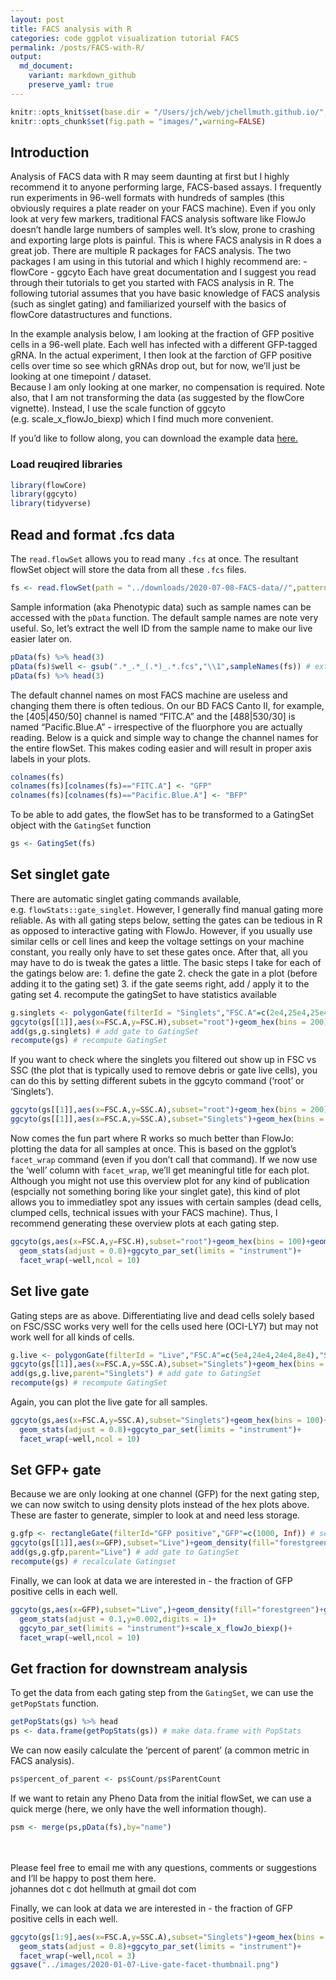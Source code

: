 ```yaml
---
layout: post
title: FACS analysis with R
categories: code ggplot visualization tutorial FACS
permalink: /posts/FACS-with-R/
output:
  md_document:
    variant: markdown_github
    preserve_yaml: true
---
```


```r
knitr::opts_knit$set(base.dir = "/Users/jch/web/jchellmuth.github.io/", base.url = "/")
knitr::opts_chunk$set(fig.path = "images/",warning=FALSE)
```


## Introduction
Analysis of FACS data with R may seem daunting at first but I highly recommend it to anyone performing large, FACS-based assays. I frequently run experiments in 96-well formats with hundreds of samples (this obviously requires a plate reader on your FACS machine). Even if you only look at very few markers, traditional FACS analysis software like FlowJo doesn't handle large numbers of samples well. It's slow, prone to crashing and exporting large plots is painful. 
This is where FACS analysis in R does a great job. There are multiple R packages for FACS analysis. The two packages I am using in this tutorial and which I highly recommend are:
- flowCore
- ggcyto
Each have great documentation and I suggest you read through their tutorials to get you started with FACS analysis in R. The following tutorial assumes that you have basic knowledge of FACS analysis (such as singlet gating) and familiarized yourself with the basics of flowCore datastructures and functions.

In the example analysis below, I am looking at the fraction of GFP positive cells in a 96-well plate. Each well has infected with a different GFP-tagged gRNA. In the actual experiment, I then look at the farction of GFP positive cells over time so see which gRNAs drop out, but for now, we'll just be looking at one timepoint / dataset.  
Because I am only looking at one marker, no compensation is required. Note also, that I am not transforming the data (as suggested by the flowCore vignette). Instead, I use the scale function of ggcyto (e.g. scale_x_flowJo_biexp) which I find much more convenient. 

If you'd like to follow along, you can download the example data [here.](https://jchellmuth.github.io/downloads/2020-07-08-FACS-data) 

### Load reuqired libraries
```r
library(flowCore)
library(ggcyto)
library(tidyverse)
```
## Read and format .fcs data
The `read.flowSet` allows you to read many `.fcs` at once. The resultant flowSet object will store the data from all these `.fcs` files.  
```r
fs <- read.flowSet(path = "../downloads/2020-07-08-FACS-data//",pattern = ".fcs",alter.names = T)
```
Sample information (aka Phenotypic data) such as sample names can be accessed with the `pData` function. The default sample names are note very useful. So, let's extract the well ID from the sample name to make our live easier later on. 
```r
pData(fs) %>% head(3)
pData(fs)$well <- gsub(".*_.*_(.*)_.*.fcs","\\1",sampleNames(fs)) # extract well from name and add new 'well' column
pData(fs) %>% head(3)
```
The default channel names on most FACS machine are useless and changing them there is often tedious. On our BD FACS Canto II, for example, the [405|450/50] channel is named "FITC.A" and the [488|530/30] is named "Pacific.Blue.A" - irrespective of the fluorphore you are actually reading.
Below is a quick and simple way to change the channel names for the entire flowSet. This makes coding easier and will result in proper axis labels in your plots.
```r
colnames(fs)
colnames(fs)[colnames(fs)=="FITC.A"] <- "GFP"
colnames(fs)[colnames(fs)=="Pacific.Blue.A"] <- "BFP"
```
To be able to add gates, the flowSet has to be transformed to a GatingSet object with the `GatingSet` function
```r
gs <- GatingSet(fs)
```

## Set singlet gate
There are automatic singlet gating commands available, e.g. `flowStats::gate_singlet`. However, I generally find manual gating more reliable. As with all gating steps below, setting the gates can be tedious in R as opposed to interactive gating with FlowJo. However, if you usually use similar cells or cell lines and keep the voltage settings on your machine constant, you really only have to set these gates once. After that, all you may have to do is tweak the gates a little. 
The basic steps I take for each of the gatings below are:
1. define the gate
2. check the gate in a plot (before adding it to the gating set)
3. if the gate seems right, add / apply it to the gating set
4. recompute the gatingSet to have statistics available
```r
g.singlets <- polygonGate(filterId = "Singlets","FSC.A"=c(2e4,25e4,25e4,2e4),"FSC.H"=c(0e4,12e4,18e4,6e4)) # define gate
ggcyto(gs[[1]],aes(x=FSC.A,y=FSC.H),subset="root")+geom_hex(bins = 200)+geom_gate(g.singlets)+ggcyto_par_set(limits = "instrument") # check gate
add(gs,g.singlets) # add gate to GatingSet
recompute(gs) # recompute GatingSet
```
If you want to check where the singlets you filtered out show up in FSC vs SSC (the plot that is typically used to remove debris or gate live cells), you can do this by setting different subets in the ggcyto command ('root' or 'Singlets').
```r
ggcyto(gs[[1]],aes(x=FSC.A,y=SSC.A),subset="root")+geom_hex(bins = 200)+ggcyto_par_set(limits = "instrument")
ggcyto(gs[[1]],aes(x=FSC.A,y=SSC.A),subset="Singlets")+geom_hex(bins = 200)+ggcyto_par_set(limits = "instrument")
```

Now comes the fun part where R works so much better than FlowJo: plotting the data for all samples at once. This is based on the ggplot's `facet_wrap` command (even if you don't call that command). If we now use the 'well' column with `facet_wrap`, we'll get meaningful title for each plot. Although you might not use this overview plot for any kind of publication (espcially not something boring like your singlet gate), this kind of plot allows you to immediatley spot any issues with certain samples (dead cells, clumped cells, technical issues with your FACS machine). Thus, I recommend generating these overview plots at each gating step. 
```r
ggcyto(gs,aes(x=FSC.A,y=FSC.H),subset="root")+geom_hex(bins = 100)+geom_gate("Singlets")+
  geom_stats(adjust = 0.8)+ggcyto_par_set(limits = "instrument")+
  facet_wrap(~well,ncol = 10)
```

## Set live gate  
Gating steps are as above. Differentiating live and dead cells solely based on FSC/SSC works very well for the cells used here (OCI-LY7) but may not work well for all kinds of cells.
```r
g.live <- polygonGate(filterId = "Live","FSC.A"=c(5e4,24e4,24e4,8e4),"SSC.A"=c(0,2e4,15e4,5e4)) # define gate
ggcyto(gs[[1]],aes(x=FSC.A,y=SSC.A),subset="Singlets")+geom_hex(bins = 200)+geom_gate(g.live)+ggcyto_par_set(limits = "instrument") # check gate
add(gs,g.live,parent="Singlets") # add gate to GatingSet
recompute(gs) # recompute GatingSet
```
Again, you can plot the live gate for all samples.
```r
ggcyto(gs,aes(x=FSC.A,y=SSC.A),subset="Singlets")+geom_hex(bins = 100)+geom_gate("Live")+
  geom_stats(adjust = 0.8)+ggcyto_par_set(limits = "instrument")+
  facet_wrap(~well,ncol = 10)
```

## Set GFP+ gate
Because we are only looking at one channel (GFP) for the next gating step, we can now switch to using density plots instead of the hex plots above. These are faster to generate, simpler to look at and need less storage. 
```r
g.gfp <- rectangleGate(filterId="GFP positive","GFP"=c(1000, Inf)) # set gate
ggcyto(gs[[1]],aes(x=GFP),subset="Live")+geom_density(fill="forestgreen")+geom_gate(g.gfp)+ggcyto_par_set(limits = "instrument")+scale_x_flowJo_biexp() # check gate
add(gs,g.gfp,parent="Live") # add gate to GatingSet
recompute(gs) # recalculate Gatingset
```
Finally, we can look at data we are interested in - the fraction of GFP positive cells in each well.
```r
ggcyto(gs,aes(x=GFP),subset="Live",)+geom_density(fill="forestgreen")+geom_gate("GFP positive")+
  geom_stats(adjust = 0.1,y=0.002,digits = 1)+
  ggcyto_par_set(limits = "instrument")+scale_x_flowJo_biexp()+
  facet_wrap(~well,ncol = 10)
```


## Get fraction for downstream analysis
To get the data from each gating step from the `GatingSet`, we can use the `getPopStats` function.
```r
getPopStats(gs) %>% head
ps <- data.frame(getPopStats(gs)) # make data.frame with PopStats
```
We can now easily calculate the 'percent of parent' (a common metric in FACS analysis).
```r
ps$percent_of_parent <- ps$Count/ps$ParentCount
```
If we want to retain any Pheno Data from the initial flowSet, we can use a quick merge (here, we only have the well information though).
```r
psm <- merge(ps,pData(fs),by="name")
```
<br>
<br>
Please feel free to email me with any questions, comments or suggestions and I'll be happy to post them here.  
johannes dot c dot hellmuth at gmail dot com

Finally, we can look at data we are interested in - the fraction of GFP positive cells in each well.
```r
ggcyto(gs[1:9],aes(x=FSC.A,y=SSC.A),subset="Singlets")+geom_hex(bins = 100)+geom_gate("Live")+
  geom_stats(adjust = 0.8)+ggcyto_par_set(limits = "instrument")+
  facet_wrap(~well,ncol = 3)
ggsave("../images/2020-01-07-Live-gate-facet-thumbnail.png")
```

